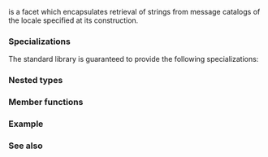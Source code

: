 {{cpp/title|messages_byname}}
{{cpp/locale/navbar}}
{{ddcl|header=locale|
template&lt; class CharT &gt;
class messages_byname : public std::messages&lt;CharT&gt;;
}}

{{tt|std::messages_byname}} is a {{lc|std::messages}} facet which encapsulates retrieval of strings from message catalogs of the locale specified at its construction.

===Specializations===
The standard library is guaranteed to provide the following specializations:
{{dsc begin}}
{{dsc header|locale}}
{{dsc|{{c/core|std::messages_byname&lt;char&gt;}}|narrow/multibyte message catalog access}}
{{dsc|{{c/core|std::messages_byname&lt;wchar_t&gt;}}|wide string message catalog access}}
{{dsc end}}

===Nested types===
{{dsc begin}}
{{dsc hitem|Type|Definition}}
{{dsc|{{tt|catalog}}|{{c/core|std::messages_base&lt;CharT&gt;::catalog}}}}
{{dsc|{{tt|string_type}}|{{c/core|std::basic_string&lt;CharT&gt;}}}}
{{dsc end}}

===Member functions===
{{dsc begin}}
{{dsc inc|cpp/locale/byname/dsc constructor|messages_byname}}
{{dsc inc|cpp/locale/byname/dsc destructor|messages_byname}}
{{dsc end}}

{{include|cpp/locale/byname/constructor|messages_byname}}
{{include|cpp/locale/byname/destructor|messages_byname}}

{{cpp/locale/messages/inherit}}
{{cpp/locale/messages_base/inherit}}

===Example===
{{example
| 
|code=
#include &lt;iostream&gt;
#include &lt;locale&gt;
 
void try_with(const std::locale&amp; loc)
{
    const std::messages&lt;char&gt;&amp; facet = std::use_facet&lt;std::messages&lt;char&gt;&gt;(loc);
    
    std::messages&lt;char&gt;::catalog cat = facet.open("sed", std::cout.getloc());
    if (cat &lt; 0)
        std::cout &lt;&lt; "Could not open \"sed\" message catalog\n";
    else
        std::cout &lt;&lt; "\"No match\" "
                  &lt;&lt; facet.get(cat, 0, 0, "No match") &lt;&lt; '\n'
                  &lt;&lt; "\"Memory exhausted\" " 
                  &lt;&lt; facet.get(cat, 0, 0, "Memory exhausted") &lt;&lt; '\n';
    
    facet.close(cat);
}

int main()
{
    std::locale loc("en_US.utf8");
    std::cout.imbue(loc);
    
    try_with(std::locale(loc, new std::messages_byname&lt;char&gt;("de_DE.utf8")));
    try_with(std::locale(loc, new std::messages_byname&lt;char&gt;("fr_FR.utf8")));
    try_with(std::locale(loc, new std::messages_byname&lt;char&gt;("ja_JP.utf8")));
}
|p=true
|output=
"No match" Keine Übereinstimmung
"Memory exhausted" Speicher erschöpft
"No match" Pas de concordance
"Memory exhausted" Mémoire épuisée
"No match" 照合しません
"Memory exhausted" メモリーが足りません
}}

===See also===
{{dsc begin}}
{{dsc inc|cpp/locale/dsc messages}}
{{dsc end}}

{{langlinks|de|es|fr|it|ja|pt|ru|zh}}